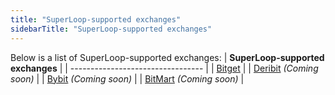 ```yaml
---
title: "SuperLoop-supported exchanges"
sidebarTitle: "SuperLoop-supported exchanges"
---
```


Below is a list of SuperLoop-supported exchanges:
| **SuperLoop-supported exchanges** |
| --------------------------------- |
| [Bitget](https://www.bitget.com/)                            |
| [Deribit](https://www.deribit.com/) *(Coming soon)*                           |
| [Bybit](https://www.bybit.com/en/) *(Coming soon)*                            |
| [BitMart](https://www.bitmart.com/en-US) *(Coming soon)*                             |